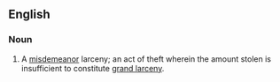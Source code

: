 ==English==
===Noun===
{{en-noun|sg=[[petty]] [[larceny]]|petty larcenies}}
# {{legal}} A [[misdemeanor]] larceny; an act of theft wherein the amount stolen is insufficient to constitute [[grand larceny]].
